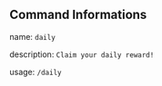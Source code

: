 ## Command Informations
name: ``daily``

description: ``Claim your daily reward!``

usage: ``/daily``
